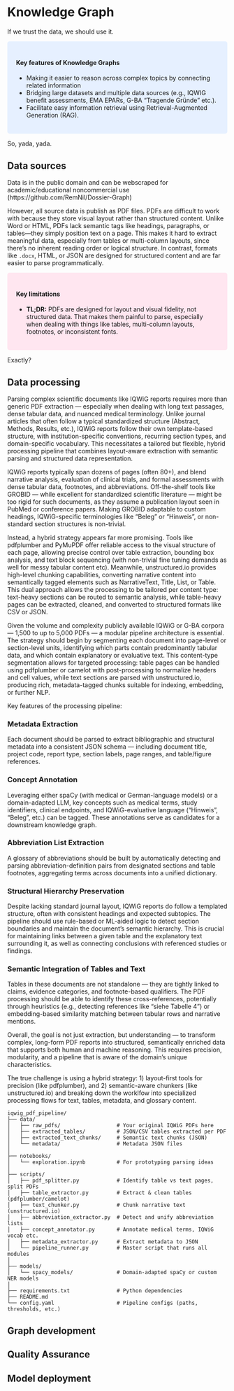 # Knowledge Graph

If we trust the data, we should use it.

<style>
div.blue {
  background-color: #e6f0ff;
  border-radius: 5px;
  padding: 20px;
  margin-bottom: 10px; /* adds vertical space below the box */
}
</style>
<div class = "blue">
  <h4>Key features of Knowledge Graphs</h4>
  <ul>
    <li> Making it easier to reason across complex topics by connecting related information</li>
    <li> Bridging large datasets and multiple data sources (e.g., IQWIG benefit assessments, EMA EPARs, G-BA "Tragende Gründe" etc.).</li>
    <li> Facilitate easy information retrieval using Retrieval-Augmented Generation (RAG). </li>
  </ul>
</div>

So, yada, yada.

## Data sources

Data is in the public domain and can be webscraped for academic/educational noncommercial use (https://github.com/RemNil/Dossier-Graph)

However, all source data is publish as PDF files. PDFs are difficult to work with because they store visual layout rather than structured content. Unlike Word or HTML, PDFs lack semantic tags like headings, paragraphs, or tables—they simply position text on a page. This makes it hard to extract meaningful data, especially from tables or multi-column layouts, since there's no inherent reading order or logical structure. In contrast, formats like `.docx`, HTML, or JSON are designed for structured content and are far easier to parse programmatically.

<style>
div.red {
  background-color: #FFE6F0;
  border-radius: 5px;
  padding: 20px;
  margin-bottom: 10px; /* adds vertical space below the box */
}
</style>
<div class = "red">
  <h4>Key limitations</h4>
  <ul>
    <li><strong>TL;DR:</strong> PDFs are designed for layout and visual fidelity, not structured data. That makes them painful to parse, especially when dealing with things like tables, multi-column layouts, footnotes, or inconsistent fonts. </li>
  </ul>
</div>

Exactly?


## Data processing

Parsing complex scientific documents like IQWiG reports requires more than generic PDF extraction — especially when dealing with long text passages, dense tabular data, and nuanced medical terminology. Unlike journal articles that often follow a typical standardized structure (Abstract, Methods, Results, etc.), IQWiG reports follow their own template-based structure, with institution-specific conventions, recurring section types, and domain-specific vocabulary. This necessitates a tailored but flexible, hybrid processing pipeline that combines layout-aware extraction with semantic parsing and structured data representation.

IQWiG reports typically span dozens of pages (often 80+), and blend narrative analysis, evaluation of clinical trials, and formal assessments with dense tabular data, footnotes, and abbreviations. Off-the-shelf tools like GROBID — while excellent for standardized scientific literature — might be too rigid for such documents, as they assume a publication layout seen in PubMed or conference papers. Making GROBID adaptable to custom headings, IQWiG-specific terminologies like “Beleg” or “Hinweis”, or non-standard section structures is non-trivial.

Instead, a hybrid strategy appears far more promising. Tools like pdfplumber and PyMuPDF offer reliable access to the visual structure of each page, allowing precise control over table extraction, bounding box analysis, and text block sequencing (with non-trivial fine tuning demands as well for messy tabular content etc). Meanwhile, unstructured.io provides high-level chunking capabilities, converting narrative content into semantically tagged elements such as NarrativeText, Title, List, or Table. This dual approach allows the processing to be tailored per content type: text-heavy sections can be routed to semantic analysis, while table-heavy pages can be extracted, cleaned, and converted to structured formats like CSV or JSON.

Given the volume and complexity publicly available IQWiG or G-BA corpora — 1,500 to up to 5,000 PDFs — a modular pipeline architecture is essential. The strategy should begin by segmenting each document into page-level or section-level units, identifying which parts contain predominantly tabular data, and which contain explanatory or evaluative text. This content-type segmentation allows for targeted processing: table pages can be handled using pdfplumber or camelot with post-processing to normalize headers and cell values, while text sections are parsed with unstructured.io, producing rich, metadata-tagged chunks suitable for indexing, embedding, or further NLP.

Key features of the processing pipeline:

### Metadata Extraction

Each document should be parsed to extract bibliographic and structural metadata into a consistent JSON schema — including document title, project code, report type, section labels, page ranges, and table/figure references.

### Concept Annotation

Leveraging either spaCy (with medical or German-language models) or a domain-adapted LLM, key concepts such as medical terms, study identifiers, clinical endpoints, and IQWiG-evaluative language ("Hinweis", "Beleg", etc.) can be tagged. These annotations serve as candidates for a downstream knowledge graph.

### Abbreviation List Extraction

A glossary of abbreviations should be built by automatically detecting and parsing abbreviation-definition pairs from designated sections and table footnotes, aggregating terms across documents into a unified dictionary.

### Structural Hierarchy Preservation

Despite lacking standard journal layout, IQWiG reports do follow a templated structure, often with consistent headings and expected subtopics. The pipeline should use rule-based or ML-aided logic to detect section boundaries and maintain the document’s semantic hierarchy. This is crucial for maintaining links between a given table and the explanatory text surrounding it, as well as connecting conclusions with referenced studies or findings.

### Semantic Integration of Tables and Text

Tables in these documents are not standalone — they are tightly linked to claims, evidence categories, and footnote-based qualifiers. The PDF processing should be able to identify these cross-references, potentially through heuristics (e.g., detecting references like “siehe Tabelle 4”) or embedding-based similarity matching between tabular rows and narrative mentions.

Overall, the goal is not just extraction, but understanding — to transform complex, long-form PDF reports into structured, semantically enriched data that supports both human and machine reasoning. This requires precision, modularity, and a pipeline that is aware of the domain’s unique characteristics.

The true challenge is using a hybrid strategy: 1) layout-first tools for precision (like pdfplumber), and 2) semantic-aware chunkers (like unstructured.io) and breaking down the worklfow into specialized processing flows for text, tables, metadata, and glossary content.

```plaintext
iqwig_pdf_pipeline/
├── data/
│   ├── raw_pdfs/                  # Your original IQWiG PDFs here
│   ├── extracted_tables/          # JSON/CSV tables extracted per PDF
│   ├── extracted_text_chunks/     # Semantic text chunks (JSON)
│   └── metadata/                  # Metadata JSON files
│
├── notebooks/
│   └── exploration.ipynb          # For prototyping parsing ideas
│
├── scripts/
│   ├── pdf_splitter.py            # Identify table vs text pages, split PDFs
│   ├── table_extractor.py         # Extract & clean tables (pdfplumber/camelot)
│   ├── text_chunker.py            # Chunk narrative text (unstructured.io)
│   ├── abbreviation_extractor.py  # Detect and unify abbreviation lists
│   ├── concept_annotator.py       # Annotate medical terms, IQWiG vocab etc.
│   ├── metadata_extractor.py      # Extract metadata to JSON
│   └── pipeline_runner.py         # Master script that runs all modules
│
├── models/
│   └── spacy_models/              # Domain-adapted spaCy or custom NER models
│
├── requirements.txt               # Python dependencies
├── README.md
└── config.yaml                    # Pipeline configs (paths, thresholds, etc.)
```

## Graph development

## Quality Assurance

## Model deployment
